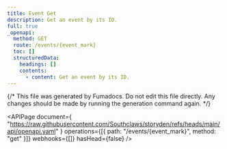 ```yaml
---
title: Event Get
description: Get an event by its ID.
full: true
_openapi:
  method: GET
  route: /events/{event_mark}
  toc: []
  structuredData:
    headings: []
    contents:
      - content: Get an event by its ID.
---
```


{/* This file was generated by Fumadocs. Do not edit this file directly. Any changes should be made by running the generation command again. */}

<APIPage
  document={
    "https://raw.githubusercontent.com/Southclaws/storyden/refs/heads/main/api/openapi.yaml"
  }
  operations={[{ path: "/events/{event_mark}", method: "get" }]}
  webhooks={[]}
  hasHead={false}
/>
